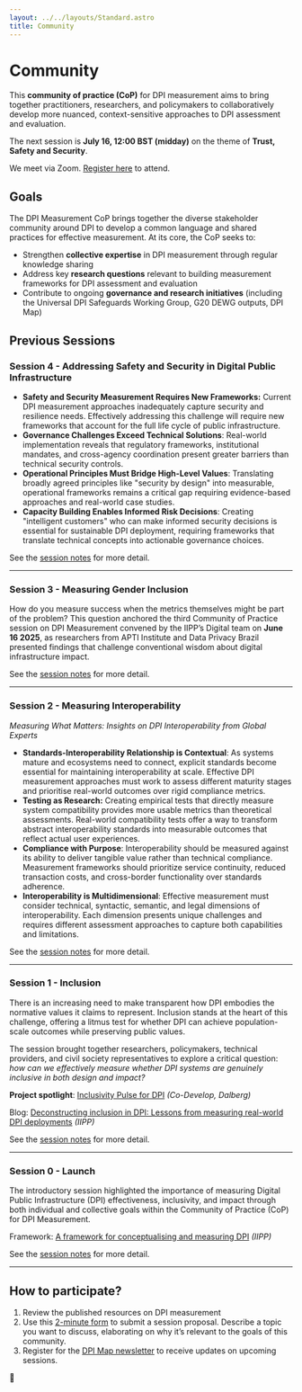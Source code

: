 ```yaml
---
layout: ../../layouts/Standard.astro
title: Community
---
```


# Community

This **community of practice (CoP)** for DPI measurement aims to bring together practitioners, researchers, and policymakers to collaboratively develop more nuanced, context-sensitive approaches to DPI assessment and evaluation.

The next session is **July 16, 12:00 BST (midday)** on the theme of **Trust, Safety and Security**.

We meet via Zoom. [Register here]( https://ucl.zoom.us/meeting/register/oQiCoJvcSx-MfNjqL7Nojw) to attend.


## Goals

The DPI Measurement CoP brings together the diverse stakeholder community around DPI to develop a common language and shared practices for effective measurement. At its core, the CoP seeks to:

- Strengthen **collective expertise** in DPI measurement through regular knowledge sharing
- Address key **research questions** relevant to building measurement frameworks for DPI assessment and evaluation
- Contribute to ongoing **governance and research initiatives** (including the Universal DPI Safeguards Working Group, G20 DEWG outputs, DPI Map)

## Previous Sessions

### Session 4 - Addressing Safety and Security in Digital Public Infrastructure

* **Safety and Security Measurement Requires New Frameworks:** Current DPI measurement approaches inadequately capture security and resilience needs. Effectively addressing this challenge will require new frameworks that account for the full life cycle of public infrastructure.  
* **Governance Challenges Exceed Technical Solutions**: Real-world implementation reveals that regulatory frameworks, institutional mandates, and cross-agency coordination present greater barriers than technical security controls.    
* **Operational Principles Must Bridge High-Level Values**: Translating broadly agreed principles like "security by design" into measurable, operational frameworks remains a critical gap requiring evidence-based approaches and real-world case studies. 
* **Capacity Building Enables Informed Risk Decisions**: Creating "intelligent customers" who can make informed security decisions is essential for sustainable DPI deployment, requiring frameworks that translate technical concepts into actionable governance choices.
    
See the [session notes](/measurement-community/2025-07-18-session-4-addressing-safety-and-security-in-digital-public-infrastructure) for more detail.

<Youtube url="https://www.youtube.com/watch?v=HmRd0rEs6Wc" />

---

### Session 3 - Measuring Gender Inclusion

How do you measure success when the metrics themselves might be part of the problem? This question anchored the third Community of Practice session on DPI Measurement convened by the IIPP’s Digital team on **June 16 2025**, as researchers from APTI Institute and Data Privacy Brazil presented findings that challenge conventional wisdom about digital infrastructure impact.

See the [session notes](/measurement-community/2025-07-21-session-3-towards-robust-metrics-for-trust-in-dpi) for more detail.

<Youtube url="https://www.youtube.com/watch?v=mqt8Xw_gwY4" />

---

### Session 2 - Measuring Interoperability

_Measuring What Matters: Insights on DPI Interoperability from Global Experts_

- **Standards-Interoperability Relationship is Contextual**: As systems mature and ecosystems need to connect, explicit standards become essential for maintaining interoperability at scale. Effective DPI measurement approaches must work to assess different maturity stages and prioritise real-world outcomes over rigid compliance metrics.
- **Testing as Research:** Creating empirical tests that directly measure system compatibility provides more usable metrics than theoretical assessments. Real-world compatibility tests offer a way to transform abstract interoperability standards into measurable outcomes that reflect actual user experiences.
- **Compliance with Purpose**: Interoperability should be measured against its ability to deliver tangible value rather than technical compliance. Measurement frameworks should prioritize service continuity, reduced transaction costs, and cross-border functionality over standards adherence.
- **Interoperability is Multidimensional**: Effective measurement must consider technical, syntactic, semantic, and legal dimensions of interoperability. Each dimension presents unique challenges and requires different assessment approaches to capture both capabilities and limitations.

See the [session notes](/measurement-community/session-2) for more detail.

<Youtube url="https://www.youtube.com/watch?v=8JdZift6mqk" />

---

### Session 1 - Inclusion

There is an increasing need to make transparent how DPI embodies the normative values it claims to represent. Inclusion stands at the heart of this challenge, offering a litmus test for whether DPI can achieve population-scale outcomes while preserving public values.

The session brought together researchers, policymakers, technical providers, and civil society representatives to explore a critical question: _how can we effectively measure whether DPI systems are genuinely inclusive in both design and impact?_

**Project spotlight**: [Inclusivity Pulse for DPI](https://www.codevelop.fund/inclusivity-pulse-for-dpi) _(Co-Develop, Dalberg)_

Blog: [Deconstructing inclusion in DPI: Lessons from measuring real-world DPI deployments](https://medium.com/iipp-blog/deconstructing-inclusion-in-dpi-lessons-from-measuring-real-world-dpi-deployments-743cfb4bbfc1) _(IIPP)_

See the [session notes](/measurement-community/session-1) for more detail.

---

### Session 0 - Launch

The introductory session highlighted the importance of measuring Digital Public Infrastructure (DPI) effectiveness, inclusivity, and impact through both individual and collective goals within the Community of Practice (CoP) for DPI Measurement⁠⁠.

<Youtube url="https://www.youtube.com/watch?v=lwgBAJPrqvs" />

Framework: [A framework for conceptualising and measuring DPI](https://www.ucl.ac.uk/bartlett/public-purpose/publications/2025/jan/digital-public-infrastructure-framework-conceptualisation-and-measurement) _(IIPP)_

See the [session notes](/measurement-community/session-0) for more detail.

---

## How to participate?

1. Review the published resources on DPI measurement
2. Use this [2-minute form](https://forms.gle/hiFG2e1LDo37GunV8) to submit a session proposal. Describe a topic you want to discuss, elaborating on why it’s relevant to the goals of this community.
3. Register for the [DPI Map newsletter](https://forms.gle/exibBtcyYb7HsUCx5) to receive updates on upcoming sessions.


<div class="text-center py-8 text-xl">
🤝
</div>
